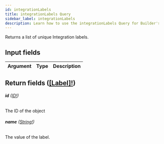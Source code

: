 ```yaml
---
id: integrationLabels
title: integrationLabels Query
sidebar_label: integrationLabels
description: Learn how to use the integrationLabels Query for Builder's API.
---
```


Returns a list of unique Integration labels.

## Input fields

| Argument | Type | Description |
| -------- | ---- | ----------- |

## Return fields ([[Label]!](/docs/composer/builder/api/schema/object/Label.mdx))

###### <b>id</b> ([ID!](/docs/composer/builder/api/schema/scalar/ID.mdx))

The ID of the object

###### <b>name</b> ([String!](/docs/composer/builder/api/schema/scalar/String.mdx))

The value of the label.
